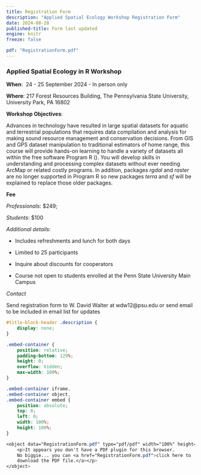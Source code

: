 ```yaml
---
title: Registration Form
description: "Applied Spatial Ecology Workshop Registration Form"
date: 2024-08-20
published-title: Form last updated
engine: knitr
freeze: false

pdf: "RegistrationForm.pdf"
---
```

### Applied Spatial Ecology in R Workshop

**When**:  24 - 25 September 2024 - In person only

**Where**: 217 Forest Resources Building,
           The Pennsylvania State University,
           University Park, PA 16802

**Workshop Objectives**:

Advances in technology have resulted in large spatial datasets for aquatic and terrestrial populations that requires data compilation and analysis for making sound resource management and conservation decisions.  From GIS and GPS dataset manipulation to traditional estimators of home range, this course will provide hands-on learning to handle a variety of datasets all within the free software Program R (\href{https://www.r-project.org/}{R Foundation for Statistical Computing}).  You will develop skills in understanding and processing complex datasets without ever needing ArcMap or related costly programs. In addition, packages *rgdal* and *raster* are no longer supported in Program R so new packages *terra* and *sf* will be explained to replace those older packages.

**Fee**

*Professionals*: $249; 

*Students*: $100

*Additional details:*

- Includes refreshments and lunch for both days

- Limited to 25 participants

- Inquire about discounts for cooperators

- Course not open to students enrolled at the Penn State University Main Campus

*Contact*

Send registration form to W. David Walter at wdw12@psu.edu or send email to be included in email list for updates

```css
#title-block-header .description {
    display: none;
}
```

```css
.embed-container {
    position: relative;
    padding-bottom: 129%;
    height: 0;
    overflow: hidden;
    max-width: 100%;
}

.embed-container iframe,
.embed-container object,
.embed-container embed {
    position: absolute;
    top: 0;
    left: 0;
    width: 100%;
    height: 100%;
}
```

```css
<object data="RegistrationForm.pdf" type="pdf/pdf" width="100%" height="100%" style="min-height:100vh;">
    <p>It appears you don't have a PDF plugin for this browser.
    No biggie... you can <a href="RegistrationForm.pdf">click here to
    download the PDF file.</a></p>
</object>
```

```{=html}
<!-- <p class="text-center"> -->
<!--   <a class="btn btn-primary btn-lg form-download" href="pdf/RegistrationForm.pdf" target="_blank"> -->
<!--     <i class="fa-solid fa-file-arrow-down"></i>&ensp;Download Registration Form -->
<!--   </a> -->
<!-- </p> -->

<!-- <div class="embed-container"> -->
<!--   <iframe src="pdf/RegistrationForm.pdf" style="border: 0.5px"></iframe> -->
<!-- </div> -->
```
